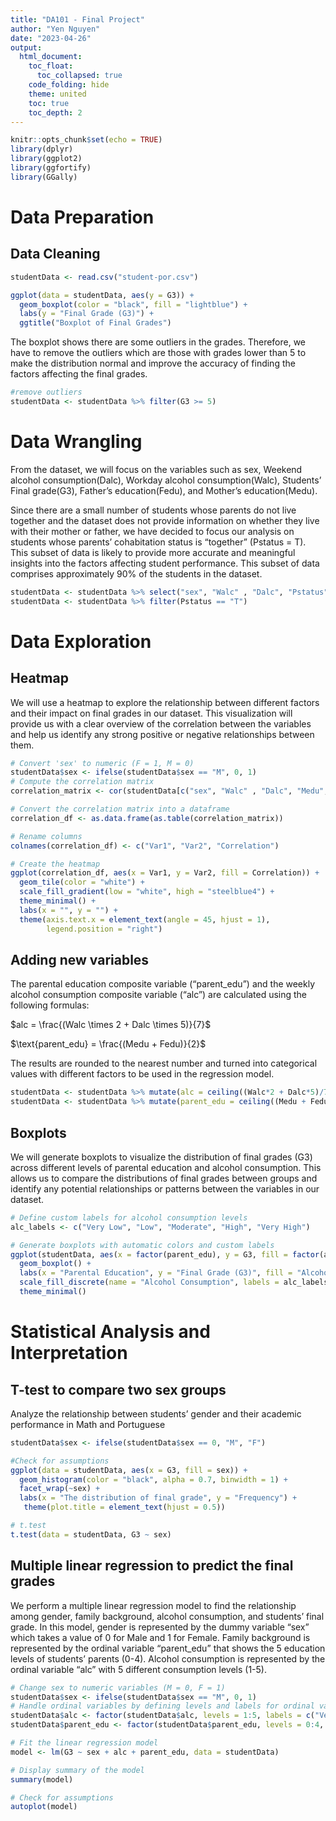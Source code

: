 ```yaml
---
title: "DA101 - Final Project"
author: "Yen Nguyen"
date: "2023-04-26"
output:
  html_document:
    toc_float:
      toc_collapsed: true
    code_folding: hide
    theme: united
    toc: true
    toc_depth: 2
---
```


```r
knitr::opts_chunk$set(echo = TRUE)
library(dplyr)
library(ggplot2)
library(ggfortify)
library(GGally)
```

# Data Preparation
## Data Cleaning

```r
studentData <- read.csv("student-por.csv")

ggplot(data = studentData, aes(y = G3)) + 
  geom_boxplot(color = "black", fill = "lightblue") + 
  labs(y = "Final Grade (G3)") +
  ggtitle("Boxplot of Final Grades")
```

The boxplot shows there are some outliers in the grades. Therefore, we have to remove the outliers which are those with grades lower than 5 to make the distribution normal and improve the accuracy of finding the factors affecting the final grades.

```r
#remove outliers
studentData <- studentData %>% filter(G3 >= 5)
```

# Data Wrangling

From the dataset, we will focus on the variables such as sex, Weekend alcohol consumption(Dalc), Workday alcohol consumption(Walc), Students’ Final grade(G3), Father's education(Fedu), and Mother's education(Medu). 

Since there are a small number of students whose parents do not live together and the dataset does not provide information on whether they live with their mother or father, we have decided to focus our analysis on students whose parents' cohabitation status is "together" (Pstatus = T). This subset of data is likely to provide more accurate and meaningful insights into the factors affecting student performance. This subset of data comprises approximately 90% of the students in the dataset.

```r
studentData <- studentData %>% select("sex", "Walc" , "Dalc", "Pstatus", "Medu", "Fedu", "G3")
studentData <- studentData %>% filter(Pstatus == "T")
```

# Data Exploration

## Heatmap

We will use a heatmap to explore the relationship between different factors and their impact on final grades in our dataset. This visualization will provide us with a clear overview of the correlation between the variables and help us identify any strong positive or negative relationships between them.

```r
# Convert 'sex' to numeric (F = 1, M = 0)
studentData$sex <- ifelse(studentData$sex == "M", 0, 1)
# Compute the correlation matrix
correlation_matrix <- cor(studentData[c("sex", "Walc" , "Dalc", "Medu", "Fedu", "G3")])

# Convert the correlation matrix into a dataframe
correlation_df <- as.data.frame(as.table(correlation_matrix))

# Rename columns
colnames(correlation_df) <- c("Var1", "Var2", "Correlation")

# Create the heatmap
ggplot(correlation_df, aes(x = Var1, y = Var2, fill = Correlation)) +
  geom_tile(color = "white") +
  scale_fill_gradient(low = "white", high = "steelblue4") +
  theme_minimal() +
  labs(x = "", y = "") +
  theme(axis.text.x = element_text(angle = 45, hjust = 1),
        legend.position = "right")
```

## Adding new variables

The parental education composite variable (“parent_edu”) and the weekly alcohol consumption composite variable (“alc”) are calculated using the following formulas:

$alc = \frac{(Walc \times 2 + Dalc \times 5)}{7}$

$\text{parent_edu} = \frac{(Medu + Fedu)}{2}$

The results are rounded to the nearest number and turned into categorical values with different factors to be used in the regression model.

```r
studentData <- studentData %>% mutate(alc = ceiling((Walc*2 + Dalc*5)/7))
studentData <- studentData %>% mutate(parent_edu = ceiling((Medu + Fedu)/2))
```

## Boxplots

We will generate boxplots to visualize the distribution of final grades (G3) across different levels of parental education and alcohol consumption. This allows us to compare the distributions of final grades between groups and identify any potential relationships or patterns between the variables in our dataset.

```r
# Define custom labels for alcohol consumption levels
alc_labels <- c("Very Low", "Low", "Moderate", "High", "Very High")

# Generate boxplots with automatic colors and custom labels
ggplot(studentData, aes(x = factor(parent_edu), y = G3, fill = factor(alc))) +
  geom_boxplot() +
  labs(x = "Parental Education", y = "Final Grade (G3)", fill = "Alcohol Consumption") +
  scale_fill_discrete(name = "Alcohol Consumption", labels = alc_labels) + # Specify custom labels
  theme_minimal() 
```

# Statistical Analysis and Interpretation
## T-test to compare two sex groups

Analyze the relationship between students' gender and their academic performance in Math and Portuguese

```r
studentData$sex <- ifelse(studentData$sex == 0, "M", "F")

#Check for assumptions
ggplot(data = studentData, aes(x = G3, fill = sex)) +
  geom_histogram(color = "black", alpha = 0.7, binwidth = 1) +
  facet_wrap(~sex) + 
  labs(x = "The distribution of final grade", y = "Frequency") +
   theme(plot.title = element_text(hjust = 0.5))
```
```r
# t.test
t.test(data = studentData, G3 ~ sex)
```
## Multiple linear regression to predict the final grades 

We perform a multiple linear regression model to find the relationship among gender,
family background, alcohol consumption, and students’ final grade. In this model, gender is
represented by the dummy variable “sex” which takes a value of 0 for Male and 1 for Female.
Family background is represented by the ordinal variable “parent_edu” that shows the 5 education levels of students’ parents (0-4). Alcohol consumption is represented by the ordinal variable “alc” with 5 different consumption levels (1-5).

```r
# Change sex to numeric variables (M = 0, F = 1)
studentData$sex <- ifelse(studentData$sex == "M", 0, 1)
# Handle ordinal variables by defining levels and labels for ordinal variables
studentData$alc <- factor(studentData$alc, levels = 1:5, labels = c("Very Low", "Low", "Moderate", "High", "Very High"))
studentData$parent_edu <- factor(studentData$parent_edu, levels = 0:4, labels = c("No education", "Primary", "5th-9th Grade", "Secondary", "Higher"))

# Fit the linear regression model
model <- lm(G3 ~ sex + alc + parent_edu, data = studentData)

# Display summary of the model
summary(model)
```


```r
# Check for assumptions
autoplot(model)
```
